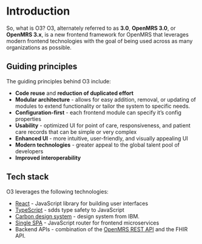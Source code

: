 # Introduction

So, what is O3? O3, alternately referred to as **3.0**, **OpenMRS 3.0**, or **OpenMRS 3.x**, is a new frontend framework for OpenMRS that leverages modern frontend technologies with the goal of being used across as many organizations as possible.

## Guiding principles

The guiding principles behind O3 include:

- **Code reuse** and **reduction of duplicated effort**
- **Modular architecture** - allows for easy addition, removal, or updating of modules to extend functionality or tailor the system to specific needs.
- **Configuration-first** - each frontend module can specify it’s config properties
- **Usability** - optimized UI for point of care, responsiveness, and patient care records that can be simple or very complex
- **Enhanced UI** - more intuitive, user-friendly, and visually appealing UI
- **Modern technologies** - greater appeal to the global talent pool of developers
- **Improved interoperability**

## Tech stack

O3 leverages the following technologies:

- [React](https://react.dev) - JavaScript library for building user interfaces
- [TypeScript](https://typescriptlang.org) - sdds type safety to JavaScript
- [Carbon design system](https://carbondesignsystem.com) - design system from IBM.
- [Single SPA](https://single-spa.js.org) - JavaScript router for frontend microservices
- Backend APIs - combination of the [OpenMRS REST API](https://rest.openmrs.org) and the FHIR API.
